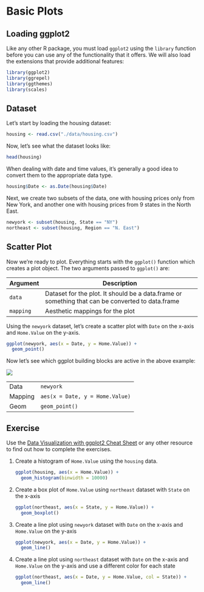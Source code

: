 # Basic Plots

## Loading ggplot2

Like any other R package, you must load `ggplot2` using the `library` function before you can use any of the functionality that it offers. We will also load the extensions that provide additional features:

```r
library(ggplot2)
library(ggrepel)
library(ggthemes)
library(scales)
```

## Dataset 

Let's start by loading the housing dataset:

```r
housing <- read.csv("./data/housing.csv")
```

Now, let's see what the dataset looks like:

```r
head(housing)
```

When dealing with date and time values, it's generally a good idea to convert them to the appropriate data type. 

```r
housing$Date <- as.Date(housing$Date)
```

Next, we create two subsets of the data, one with housing prices only from New York, and another one with housing prices from 9 states in the North East.

```r
newyork <- subset(housing, State == "NY")
northeast <- subset(housing, Region == "N. East")
```

## Scatter Plot

Now we're ready to plot. Everything starts with the `ggplot()` function which creates a plot object. The two arguments passed to `ggplot()` are:

|Argument |Description|
|---------|------------------------------------------------------------|
|`data`   |Dataset for the plot. It should be a data.frame or something that can be converted to data.frame|
|`mapping`|Aesthetic mappings for the plot|

Using the `newyork` dataset, let's create a scatter plot with `Date` on the x-axis and `Home.Value` on the y-axis.

```r
ggplot(newyork, aes(x = Date, y = Home.Value)) +
  geom_point()
```

Now let's see which ggplot building blocks are active in the above example:

![](./img/ggplot2_basics.png)

|       |    |
|-------|----|
|Data   |`newyork`|
|Mapping|`aes(x = Date, y = Home.Value)`|
|Geom   |`geom_point()`|

## Exercise

Use the [Data Visualization with ggplot2 Cheat Sheet](https://www.rstudio.com/wp-content/uploads/2015/03/ggplot2-cheatsheet.pdf) or any other resource to find out how to complete the exercises.

1. Create a histogram of `Home.Value` using the `housing` data.

    ```r
    ggplot(housing, aes(x = Home.Value)) +
      geom_histogram(binwidth = 10000)
    ```

1. Create a box plot of `Home.Value` using `northeast` dataset with `State` on the x-axis

    ```r
    ggplot(northeast, aes(x = State, y = Home.Value)) +
      geom_boxplot() 
    ```

1. Create a line plot using `newyork` dataset with `Date` on the x-axis and `Home.Value` on the y-axis

    ```r
    ggplot(newyork, aes(x = Date, y = Home.Value)) +
      geom_line()
    ```

1. Create a line plot using `northeast` dataset with `Date` on the x-axis and `Home.Value` on the y-axis and use a different color for each state

    ```r
    ggplot(northeast, aes(x = Date, y = Home.Value, col = State)) +
      geom_line()
    ```



